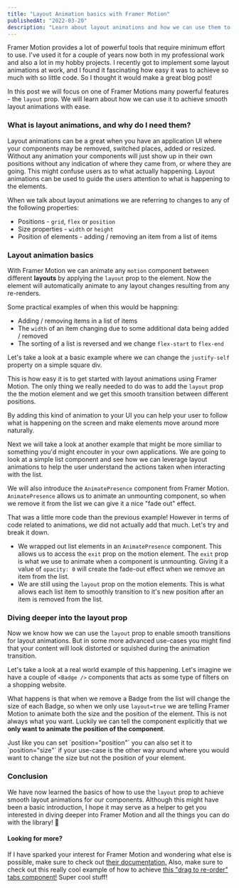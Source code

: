```yaml
---
title: "Layout Animation basics with Framer Motion"
publishedAt: "2022-03-20"
description: "Learn about layout animations and how we can use them to great advantages"
---
```


Framer Motion provides a lot of powerful tools that require minimum effort to use. I've used it for a couple of years now both in my professional work and also a lot in my hobby projects. I recently got to implement some layout animations at work, and I found it fascinating how easy it was to achieve so much with so little code. So I thought it would make a great blog post!

In this post we will focus on one of Framer Motions many powerful features - the `layout` prop. We will learn about how we can use it to achieve smooth layout animations with ease.

### What is layout animations, and why do I need them?

Layout animations can be a great when you have an application UI where your components may be removed, switched places, added or resized. Without any animation your components will just show up in their own positions without any indication of where they came from, or where they are going. This might confuse users as to what actually happening. Layout animations can be used to guide the users attention to what is happening to the elements.

When we talk about layout animations we are referring to changes to any of the following properties:

- Positions - `grid`, `flex` or `position`
- Size properties - `width` or `height`
- Position of elements - adding / removing an item from a list of items

### Layout animation basics

With Framer Motion we can animate any `motion` component between different <b>layouts</b> by applying the `layout` prop to the element. Now the element will automatically animate to any layout changes resulting from any re-renders.

Some practical examples of when this would be happning:

- Adding / removing items in a list of items
- The `width` of an item changing due to some additional data being added / removed
- The sorting of a list is reversed and we change `flex-start` to `flex-end`

Let's take a look at a basic example where we can change the `justify-self` property on a simple square div.

<PositionWidget />

This is how easy it is to get started with layout animations using Framer Motion. The only thing we really needed to do was to add the `layout` prop the the motion element and we get this smooth transition between different positions.

By adding this kind of animation to your UI you can help your user to follow what is happening on the screen and make elements move around more naturally.

Next we will take a look at another example that might be more similiar to something you'd might encouter in your own applications. We are going to look at a simple list component and see how we can leverage layout animations to help the user understand the actions taken when interacting with the list.

We will also introduce the `AnimatePresence` component from Framer Motion. `AnimatePresence` allows us to animate an unmounting component, so when we remove it from the list we can give it a nice "fade out" effect.

<SimpleListWidget />

That was a little more code than the previous example! However in terms of code related to animations, we did not actually add that much. Let's try and break it down.

- We wrapped out list elements in an `AnimatePresence` component. This allows us to access the `exit` prop on the motion element. The `exit` prop is what we use to animate when a component is unmounting. Giving it a value of `opacity: 0` will create the fade-out effect when we remove an item from the list.
- We are still using the `layout` prop on the motion elements. This is what allows each list item to smoothly transition to it's new position after an item is removed from the list.

### Diving deeper into the layout prop

Now we know how we can use the `layout` prop to enable smooth transitions for layout animations. But in some more advanced use-cases you might find that your content will look distorted or squished during the animation transition.

Let's take a look at a real world example of this happening. Let's imagine we have a couple of `<Badge />` components that acts as some type of filters on a shopping website.

<BadgesWidget />

What happens is that when we remove a Badge from the list will change the size of each Badge, so when we only use `layout=true` we are telling Framer Motion to animate both the size and the position of the element. This is not always what you want. Luckily we can tell the component explicitly that we **only want to animate the position of the component**.

<aside>
  Just like you can set `position="position"` you can also set it to `position="size"` if
  your use-case is the other way around where you would want to change the size but not
  the position of your element.
</aside>

### Conclusion

We have now learned the basics of how to use the `layout` prop to achieve smooth layout animations for our components. Although this might have been a basic introduction, I hope it may serve as a helper to get you interested in diving deeper into Framer Motion and all the things you can do with the library! 🎉

#### Looking for more?

If I have sparked your interest for Framer Motion and wondering what else is possible, make sure to check out <a href="https://www.framer.com/docs/introduction/">their documentation.</a> Also, make sure to check out this really cool example of how to achieve <a href="https://codesandbox.io/s/framer-motion-5-drag-to-reorder-tabs-zd2q7?from-embed">this "drag to re-order" tabs component!</a> Super cool stuff!
